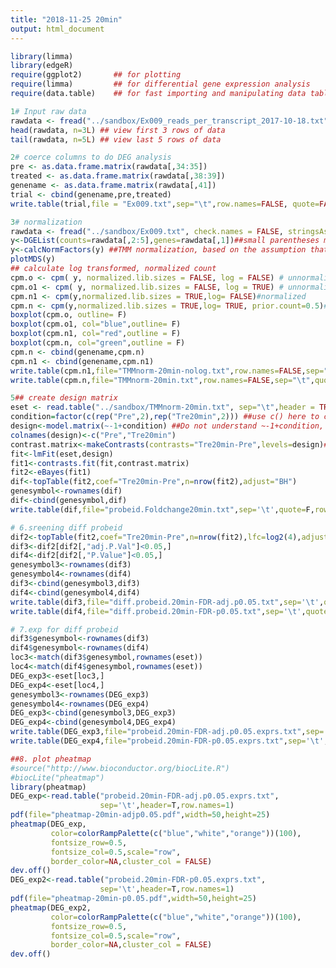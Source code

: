 ```yaml
---
title: "2018-11-25 20min"
output: html_document
---
```


```r
library(limma)
library(edgeR)
require(ggplot2)       ## for plotting
require(limma)         ## for differential gene expression analysis
require(data.table)    ## for fast importing and manipulating data tables
```


```r
1# Input raw data
rawdata <- fread("../sandbox/Ex009_reads_per_transcript_2017-10-18.txt", check.names = FALSE, stringsAsFactors = FALSE)  ## for the logical arguments, space are needed
head(rawdata, n=3L) ## view first 3 rows of data
tail(rawdata, n=5L) ## view last 5 rows of data
```

```r
2# coerce columns to do DEG analysis
pre <- as.data.frame.matrix(rawdata[,34:35])
treated <- as.data.frame.matrix(rawdata[,38:39])
genename <- as.data.frame.matrix(rawdata[,41])
trial <- cbind(genename,pre,treated)
write.table(trial,file = "Ex009.txt",sep="\t",row.names=FALSE, quote=FALSE) ## still don't know whether I need sep="\t" here, quote = FALSE means nothing is quoted
```

```r
3# normalization
rawdata <- fread("../sandbox/Ex009.txt", check.names = FALSE, stringsAsFactors = FALSE)
y<-DGEList(counts=rawdata[,2:5],genes=rawdata[,1])##small parentheses means function, [,]means lines or rows of matrix ##
y<-calcNormFactors(y) ##TMM normalization, based on the assumption that the majority of genes are not DEGs
plotMDS(y)
## calculate log transformed, normalized count
cpm.o <- cpm( y, normalized.lib.sizes = FALSE, log = FALSE) # unnormalized
cpm.o1 <- cpm( y, normalized.lib.sizes = FALSE, log = TRUE) # unnormalized, log transformed
cpm.n1 <- cpm(y,normalized.lib.sizes = TRUE,log= FALSE)#normalized
cpm.n <- cpm(y,normalized.lib.sizes = TRUE,log= TRUE, prior.count=0.5)#normalized, log transformed
boxplot(cpm.o, outline= F)
boxplot(cpm.o1, col="blue",outline= F)
boxplot(cpm.n1, col="red",outline = F)
boxplot(cpm.n, col="green",outline = F)
cpm.n <- cbind(genename,cpm.n)
cpm.n1 <- cbind(genename,cpm.n1)
write.table(cpm.n1,file="TMMnorm-20min-nolog.txt",row.names=FALSE,sep="\t",quote=F) #normalized
write.table(cpm.n,file="TMMnorm-20min.txt",row.names=FALSE,sep="\t",quote=F) #normalized, log transformed
```

```r
5## create design matrix
eset <- read.table("../sandbox/TMMnorm-20min.txt", sep="\t",header = TRUE,row.names=1) ## why we need sep="\t",rownames=1 whether we have the first column for our row names, rather than included into the datafram, which could be no numeric.
condition=factor(c(rep("Pre",2),rep("Tre20min",2))) ##use c() here to combine arguments into a vector, factor() needs a vector of data
design<-model.matrix(~-1+condition) ##Do not understand ~-1+condition, the object used in model.matrix should be an appropriate class, will get a matrix after run this function 
colnames(design)<-c("Pre","Tre20min")
contrast.matrix<-makeContrasts(contrasts="Tre20min-Pre",levels=design)##construct a contrast matrix, contrasts:character vector specify contrasts, levels: character vector or factor naming the parameters of which contrasts are desired?
fit<-lmFit(eset,design)
fit1<-contrasts.fit(fit,contrast.matrix)
fit2<-eBayes(fit1)
dif<-topTable(fit2,coef="Tre20min-Pre",n=nrow(fit2),adjust="BH")
genesymbol<-rownames(dif)
dif<-cbind(genesymbol,dif)
write.table(dif,file="probeid.Foldchange20min.txt",sep='\t',quote=F,row.names=F)
```
```r
# 6.sreening diff probeid
dif2<-topTable(fit2,coef="Tre20min-Pre",n=nrow(fit2),lfc=log2(4),adjust="BH")## Extract a table of the top-ranked genes from a linear model fit. lcf: minimum absolute log2-fold-change required. topTable and topTableF include only genes with (at least one) absolute log-fold-changes greater than lfc.
dif3<-dif2[dif2[,"adj.P.Val"]<0.05,]
dif4<-dif2[dif2[,"P.Value"]<0.05,]
genesymbol3<-rownames(dif3)
genesymbol4<-rownames(dif4)
dif3<-cbind(genesymbol3,dif3)
dif4<-cbind(genesymbol4,dif4)
write.table(dif3,file="diff.probeid.20min-FDR-adj.p0.05.txt",sep='\t',quote=F,row.names=F)
write.table(dif4,file="diff.probeid.20min-FDR-p0.05.txt",sep='\t',quote=F,row.names=F)

# 7.exp for diff probeid
dif3$genesymbol<-rownames(dif3)
dif4$genesymbol<-rownames(dif4)
loc3<-match(dif3$genesymbol,rownames(eset))
loc4<-match(dif4$genesymbol,rownames(eset))
DEG_exp3<-eset[loc3,]
DEG_exp4<-eset[loc4,]
genesymbol3<-rownames(DEG_exp3)
genesymbol4<-rownames(DEG_exp4)
DEG_exp3<-cbind(genesymbol3,DEG_exp3)
DEG_exp4<-cbind(genesymbol4,DEG_exp4)
write.table(DEG_exp3,file="probeid.20min-FDR-adj.p0.05.exprs.txt",sep='\t',quote=F,row.names=F)
write.table(DEG_exp4,file="probeid.20min-FDR-p0.05.exprs.txt",sep='\t',quote=F,row.names=F)
```


```r
##8. plot pheatmap
#source("http://www.bioconductor.org/biocLite.R")
#biocLite("pheatmap")
library(pheatmap)
DEG_exp<-read.table("probeid.20min-FDR-adj.p0.05.exprs.txt",
                    sep='\t',header=T,row.names=1)
pdf(file="pheatmap-20min-adjp0.05.pdf",width=50,height=25)
pheatmap(DEG_exp,
         color=colorRampPalette(c("blue","white","orange"))(100),
         fontsize_row=0.5,
         fontsize_col=0.5,scale="row",
         border_color=NA,cluster_col = FALSE)
dev.off()
DEG_exp2<-read.table("probeid.20min-FDR-p0.05.exprs.txt",
                    sep='\t',header=T,row.names=1)
pdf(file="pheatmap-20min-p0.05.pdf",width=50,height=25)
pheatmap(DEG_exp2,
         color=colorRampPalette(c("blue","white","orange"))(100),
         fontsize_row=0.5,
         fontsize_col=0.5,scale="row",
         border_color=NA,cluster_col = FALSE)
dev.off()
```